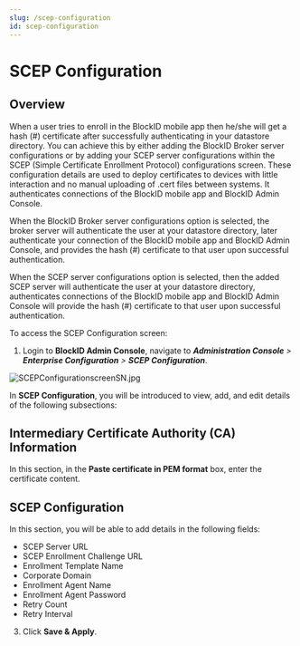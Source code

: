 ```yaml
---
slug: /scep-configuration
id: scep-configuration
---
```

# SCEP Configuration

## Overview 

When a user tries to enroll in the BlockID mobile app then he/she will get a hash (#) certificate after successfully authenticating in your datastore directory. You can achieve this by either adding the BlockID Broker server configurations or by adding your SCEP server configurations within the SCEP (Simple Certificate Enrollment Protocol) configurations screen. These configuration details are used to deploy certificates to devices with little interaction and no manual uploading of .cert files between systems. It authenticates connections of the BlockID mobile app and BlockID Admin Console.

When the BlockID Broker server configurations option is selected, the broker server will authenticate the user at your datastore directory, later authenticate your connection of the BlockID mobile app and BlockID Admin Console, and provides the hash (#) certificate to that user upon successful authentication.

When the SCEP server configurations option is selected, then the added SCEP server will authenticate the user at your datastore directory, authenticates connections of the BlockID mobile app and BlockID Admin Console will provide the hash (#) certificate to that user upon successful authentication.

To access the SCEP Configuration screen:
1. Login to **BlockID Admin Console**, navigate to ***Administration Console** >  **Enterprise Configuration** > **SCEP Configuration***.

![SCEPConfigurationscreenSN.jpg](https://cdn.document360.io/aeae7c88-d2f4-4a9c-bba9-c4f368260d78/Images/Documentation/SCEPConfigurationscreenSN%281%29.jpg)

In **SCEP Configuration**, you will be introduced to view, add, and edit details of the following subsections:

## Intermediary Certificate Authority (CA) Information
In this section, in the **Paste certificate in PEM format** box, enter the certificate content.

## SCEP Configuration
In this section, you will be able to add details in the following fields:

* SCEP Server URL
* SCEP Enrollment Challenge URL
* Enrollment Template Name
* Corporate Domain
* Enrollment Agent Name 
* Enrollment Agent Password 
* Retry Count 
* Retry Interval 

3. Click **Save & Apply**.
